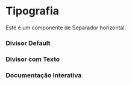 

<Meta of={Story} />

# Tipografia

Esté é um componente de Separador horizontal.

### Divisor Default

<Canvas of={Story.Default}/>

### Divisor com Texto

<Canvas of={Story.DividerWithProps}/>

### Documentação Interativa

<Primary/>
<Controls/>